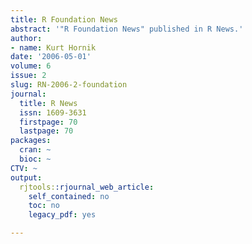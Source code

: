 ```yaml
---
title: R Foundation News
abstract: '"R Foundation News" published in R News.'
author:
- name: Kurt Hornik
date: '2006-05-01'
volume: 6
issue: 2
slug: RN-2006-2-foundation
journal:
  title: R News
  issn: 1609-3631
  firstpage: 70
  lastpage: 70
packages:
  cran: ~
  bioc: ~
CTV: ~
output:
  rjtools::rjournal_web_article:
    self_contained: no
    toc: no
    legacy_pdf: yes

---
```

